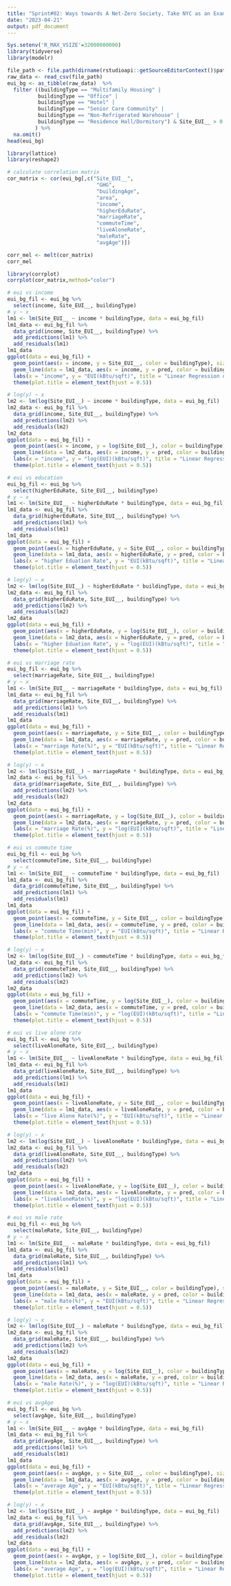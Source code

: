 ```yaml
---
title: "Sprint#02: Ways towards A Net-Zero Society, Take NYC as an Example"
date: "2023-04-21"
output: pdf_document
---
```

```r
Sys.setenv('R_MAX_VSIZE'=32000000000)
library(tidyverse)
library(modelr)
```
```r
file_path <- file.path(dirname(rstudioapi::getSourceEditorContext()$path), "dataset/nyc_eui_census.csv")
raw_data <- read_csv(file_path)
eui_bg <- as_tibble(raw_data)  %>%
  filter ((buildingType == "Multifamily Housing" |
          buildingType == "Office" |
          buildingType == "Hotel" |
          buildingType == "Senior Care Community" |
          buildingType == "Non-Refrigerated Warehouse" |
          buildingType == "Residence Hall/Dormitory") & Site_EUI__ > 0 & Site_EUI__ < 500
         ) %>%
  na.omit()
head(eui_bg)
```
```r
library(lattice)
library(reshape2)

# calculate correlation matrix
cor_matrix <- cor(eui_bg[,c("Site_EUI__", 
                             "GHG", 
                             "buildingAge",
                             "area",
                             "income", 
                             "higherEduRate", 
                             "marriageRate",
                             "commuteTime",
                             "liveAloneRate",
                             "maleRate",
                             "avgAge")])

corr_mel <- melt(cor_matrix)
corr_mel

library(corrplot)
corrplot(cor_matrix,method="color")
```

```r
# eui vs income
eui_bg_fil <- eui_bg %>%
  select(income, Site_EUI__, buildingType)
# y ~ x
lm1 <- lm(Site_EUI__ ~ income * buildingType, data = eui_bg_fil)
lm1_data <- eui_bg_fil %>%
  data_grid(income, Site_EUI__, buildingType) %>%
  add_predictions(lm1) %>%
  add_residuals(lm1)
lm1_data
ggplot(data = eui_bg_fil) +
  geom_point(aes(x = income, y = Site_EUI__, color = buildingType), size = 0.2) +
  geom_line(data = lm1_data, aes(x = income, y = pred, color = buildingType)) +
  labs(x = "income", y = "EUI(kBtu/sqft)", title = "Linear Regression of EUI vs income") +
  theme(plot.title = element_text(hjust = 0.5))
```

```r
# log(y) ~ x
lm2 <- lm(log(Site_EUI__) ~ income * buildingType, data = eui_bg_fil)
lm2_data <- eui_bg_fil %>%
  data_grid(income, Site_EUI__, buildingType) %>%
  add_predictions(lm2) %>%
  add_residuals(lm2)
lm2_data
ggplot(data = eui_bg_fil) +
  geom_point(aes(x = income, y = log(Site_EUI__), color = buildingType), size = 0.2) +
  geom_line(data = lm2_data, aes(x = income, y = pred, color = buildingType)) +
  labs(x = "income", y = "log(EUI)(kBtu/sqft)", title = "Linear Regression of log(EUI) vs income") +
  theme(plot.title = element_text(hjust = 0.5))
```



```r
# eui vs education
eui_bg_fil <- eui_bg %>%
  select(higherEduRate, Site_EUI__, buildingType)
# y ~ x
lm1 <- lm(Site_EUI__ ~ higherEduRate * buildingType, data = eui_bg_fil)
lm1_data <- eui_bg_fil %>%
  data_grid(higherEduRate, Site_EUI__, buildingType) %>%
  add_predictions(lm1) %>%
  add_residuals(lm1)
lm1_data
ggplot(data = eui_bg_fil) +
  geom_point(aes(x = higherEduRate, y = Site_EUI__, color = buildingType), size = 0.2) +
  geom_line(data = lm1_data, aes(x = higherEduRate, y = pred, color = buildingType)) +
  labs(x = "higher Eduation Rate", y = "EUI(kBtu/sqft)", title = "Linear Regression of EUI vs higherEduRate") +
  theme(plot.title = element_text(hjust = 0.5))
```

```r
# log(y) ~ x
lm2 <- lm(log(Site_EUI__) ~ higherEduRate * buildingType, data = eui_bg_fil)
lm2_data <- eui_bg_fil %>%
  data_grid(higherEduRate, Site_EUI__, buildingType) %>%
  add_predictions(lm2) %>%
  add_residuals(lm2)
lm2_data
ggplot(data = eui_bg_fil) +
  geom_point(aes(x = higherEduRate, y = log(Site_EUI__), color = buildingType), size = 0.2) +
  geom_line(data = lm2_data, aes(x = higherEduRate, y = pred, color = buildingType)) +
  labs(x = "higher Eduation Rate", y = "log(EUI)(kBtu/sqft)", title = "Linear Regression of log(EUI) vs higherEduRate") +
  theme(plot.title = element_text(hjust = 0.5))
```


```r
# eui vs marriage rate
eui_bg_fil <- eui_bg %>%
  select(marriageRate, Site_EUI__, buildingType)
# y ~ x
lm1 <- lm(Site_EUI__ ~ marriageRate * buildingType, data = eui_bg_fil)
lm1_data <- eui_bg_fil %>%
  data_grid(marriageRate, Site_EUI__, buildingType) %>%
  add_predictions(lm1) %>%
  add_residuals(lm1)
lm1_data
ggplot(data = eui_bg_fil) +
  geom_point(aes(x = marriageRate, y = Site_EUI__, color = buildingType), size = 0.2) +
  geom_line(data = lm1_data, aes(x = marriageRate, y = pred, color = buildingType)) +
  labs(x = "marriage Rate(%)", y = "EUI(kBtu/sqft)", title = "Linear Regression of EUI vs marriageRate") +
  theme(plot.title = element_text(hjust = 0.5))
```

```r
# log(y) ~ x
lm2 <- lm(log(Site_EUI__) ~ marriageRate * buildingType, data = eui_bg_fil)
lm2_data <- eui_bg_fil %>%
  data_grid(marriageRate, Site_EUI__, buildingType) %>%
  add_predictions(lm2) %>%
  add_residuals(lm2)
lm2_data
ggplot(data = eui_bg_fil) +
  geom_point(aes(x = marriageRate, y = log(Site_EUI__), color = buildingType), size = 0.2) +
  geom_line(data = lm2_data, aes(x = marriageRate, y = pred, color = buildingType)) +
  labs(x = "marriage Rate(%)", y = "log(EUI)(kBtu/sqft)", title = "Linear Regression of log(EUI) vs marriageRate") +
  theme(plot.title = element_text(hjust = 0.5))
```


```r
# eui vs commute time
eui_bg_fil <- eui_bg %>%
  select(commuteTime, Site_EUI__, buildingType)
# y ~ x
lm1 <- lm(Site_EUI__ ~ commuteTime * buildingType, data = eui_bg_fil)
lm1_data <- eui_bg_fil %>%
  data_grid(commuteTime, Site_EUI__, buildingType) %>%
  add_predictions(lm1) %>%
  add_residuals(lm1)
lm1_data
ggplot(data = eui_bg_fil) +
  geom_point(aes(x = commuteTime, y = Site_EUI__, color = buildingType), size = 0.2) +
  geom_line(data = lm1_data, aes(x = commuteTime, y = pred, color = buildingType)) +
  labs(x = "commute Time(min)", y = "EUI(kBtu/sqft)", title = "Linear Regression of EUI vs commuteTime") +
  theme(plot.title = element_text(hjust = 0.5))
```

```r
# log(y) ~ x
lm2 <- lm(log(Site_EUI__) ~ commuteTime * buildingType, data = eui_bg_fil)
lm2_data <- eui_bg_fil %>%
  data_grid(commuteTime, Site_EUI__, buildingType) %>%
  add_predictions(lm2) %>%
  add_residuals(lm2)
lm2_data
ggplot(data = eui_bg_fil) +
  geom_point(aes(x = commuteTime, y = log(Site_EUI__), color = buildingType), size = 0.2) +
  geom_line(data = lm2_data, aes(x = commuteTime, y = pred, color = buildingType)) +
  labs(x = "commute Time(min)", y = "log(EUI)(kBtu/sqft)", title = "Linear Regression of log(EUI) vs commuteTime") +
  theme(plot.title = element_text(hjust = 0.5))
```

```r
# eui vs live alone rate
eui_bg_fil <- eui_bg %>%
  select(liveAloneRate, Site_EUI__, buildingType)
# y ~ x
lm1 <- lm(Site_EUI__ ~ liveAloneRate * buildingType, data = eui_bg_fil)
lm1_data <- eui_bg_fil %>%
  data_grid(liveAloneRate, Site_EUI__, buildingType) %>%
  add_predictions(lm1) %>%
  add_residuals(lm1)
lm1_data
ggplot(data = eui_bg_fil) +
  geom_point(aes(x = liveAloneRate, y = Site_EUI__, color = buildingType), size = 0.2) +
  geom_line(data = lm1_data, aes(x = liveAloneRate, y = pred, color = buildingType)) +
  labs(x = "live Alone Rate(%)", y = "EUI(kBtu/sqft)", title = "Linear Regression of EUI vs liveAloneRate") +
  theme(plot.title = element_text(hjust = 0.5))
```

```r
# log(y) ~ x
lm2 <- lm(log(Site_EUI__) ~ liveAloneRate * buildingType, data = eui_bg_fil)
lm2_data <- eui_bg_fil %>%
  data_grid(liveAloneRate, Site_EUI__, buildingType) %>%
  add_predictions(lm2) %>%
  add_residuals(lm2)
lm2_data
ggplot(data = eui_bg_fil) +
  geom_point(aes(x = liveAloneRate, y = log(Site_EUI__), color = buildingType), size = 0.2) +
  geom_line(data = lm2_data, aes(x = liveAloneRate, y = pred, color = buildingType)) +
  labs(x = "liveAloneRate(%)", y = "log(EUI)(kBtu/sqft)", title = "Linear Regression of log(EUI) vs liveAloneRate") +
  theme(plot.title = element_text(hjust = 0.5))
```

```r
# eui vs male rate
eui_bg_fil <- eui_bg %>%
  select(maleRate, Site_EUI__, buildingType)
# y ~ x
lm1 <- lm(Site_EUI__ ~ maleRate * buildingType, data = eui_bg_fil)
lm1_data <- eui_bg_fil %>%
  data_grid(maleRate, Site_EUI__, buildingType) %>%
  add_predictions(lm1) %>%
  add_residuals(lm1)
lm1_data
ggplot(data = eui_bg_fil) +
  geom_point(aes(x = maleRate, y = Site_EUI__, color = buildingType), size = 0.2) +
  geom_line(data = lm1_data, aes(x = maleRate, y = pred, color = buildingType)) +
  labs(x = "male Rate(%)", y = "EUI(kBtu/sqft)", title = "Linear Regression of EUI vs maleRate") +
  theme(plot.title = element_text(hjust = 0.5))
```

```r
# log(y) ~ x
lm2 <- lm(log(Site_EUI__) ~ maleRate * buildingType, data = eui_bg_fil)
lm2_data <- eui_bg_fil %>%
  data_grid(maleRate, Site_EUI__, buildingType) %>%
  add_predictions(lm2) %>%
  add_residuals(lm2)
lm2_data
ggplot(data = eui_bg_fil) +
  geom_point(aes(x = maleRate, y = log(Site_EUI__), color = buildingType), size = 0.2) +
  geom_line(data = lm2_data, aes(x = maleRate, y = pred, color = buildingType)) +
  labs(x = "male Rate(%)", y = "log(EUI)(kBtu/sqft)", title = "Linear Regression of log(EUI) vs maleRate") +
  theme(plot.title = element_text(hjust = 0.5))
```

```r
# eui vs avgAge
eui_bg_fil <- eui_bg %>%
  select(avgAge, Site_EUI__, buildingType)
# y ~ x
lm1 <- lm(Site_EUI__ ~ avgAge * buildingType, data = eui_bg_fil)
lm1_data <- eui_bg_fil %>%
  data_grid(avgAge, Site_EUI__, buildingType) %>%
  add_predictions(lm1) %>%
  add_residuals(lm1)
lm1_data
ggplot(data = eui_bg_fil) +
  geom_point(aes(x = avgAge, y = Site_EUI__, color = buildingType), size = 0.2) +
  geom_line(data = lm1_data, aes(x = avgAge, y = pred, color = buildingType)) +
  labs(x = "average Age", y = "EUI(kBtu/sqft)", title = "Linear Regression of EUI vs avgAge") +
  theme(plot.title = element_text(hjust = 0.5))
```

```r
# log(y) ~ x
lm2 <- lm(log(Site_EUI__) ~ avgAge * buildingType, data = eui_bg_fil)
lm2_data <- eui_bg_fil %>%
  data_grid(avgAge, Site_EUI__, buildingType) %>%
  add_predictions(lm2) %>%
  add_residuals(lm2)
lm2_data
ggplot(data = eui_bg_fil) +
  geom_point(aes(x = avgAge, y = log(Site_EUI__), color = buildingType), size = 0.2) +
  geom_line(data = lm2_data, aes(x = avgAge, y = pred, color = buildingType)) +
  labs(x = "average Age", y = "log(EUI)(kBtu/sqft)", title = "Linear Regression of log(EUI) vs avgAge") +
  theme(plot.title = element_text(hjust = 0.5))
```
